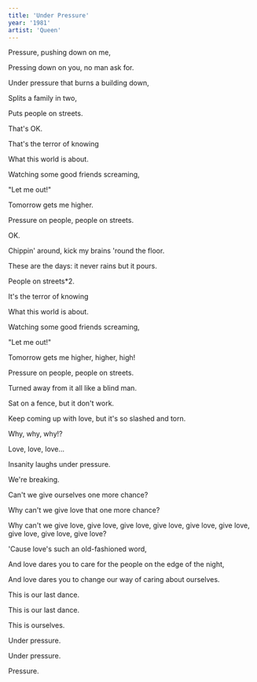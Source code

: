 ```yaml
---
title: 'Under Pressure'
year: '1981'
artist: 'Queen'
---
```


Pressure, pushing down on me,

Pressing down on you, no man ask for.

Under pressure that burns a building down,

Splits a family in two,

Puts people on streets.


That's OK.


That's the terror of knowing

What this world is about.

Watching some good friends screaming,

"Let me out!"


Tomorrow gets me higher.

Pressure on people, people on streets.


OK.


Chippin' around, kick my brains 'round the floor.

These are the days: it never rains but it pours.


People on streets*2.


It's the terror of knowing

What this world is about.

Watching some good friends screaming,

"Let me out!"


Tomorrow gets me higher, higher, high!

Pressure on people, people on streets.


Turned away from it all like a blind man.

Sat on a fence, but it don't work.

Keep coming up with love, but it's so slashed and torn.


Why, why, why!?

Love, love, love...


Insanity laughs under pressure.

We're breaking.

Can't we give ourselves one more chance?

Why can't we give love that one more chance?

Why can't we give love, give love, give love, give love, give love, give love, give love, give love, give love?


'Cause love's such an old-fashioned word,

And love dares you to care for the people on the edge of the night,

And love dares you to change our way of caring about ourselves.

This is our last dance.

This is our last dance.

This is ourselves.


Under pressure.

Under pressure.

Pressure.
